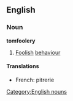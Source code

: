 ==English==
===Noun===
'''tomfoolery'''
#[[Foolish]] [[behaviour]]
====Translations====
*French: pitrerie
[[Category:English nouns]]